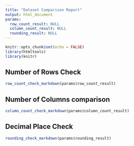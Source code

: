 ```yaml
---
title: "Dataset Comparison Report"
output: html_document
params:
  row_count_result: NULL
  column_count_result: NULL
  rounding_result: NULL
---
```


```r
knitr::opts_chunk$set(echo = FALSE)
library(htmltools)
library(knitr)

```

## Number of Rows Check

```r
row_count_check_markdown(params$row_count_result)
```


## Number of Columns comparison

```r
column_count_check_markdown(params$column_count_result)
```


## Decimal Place Check

```r
rounding_check_markdown(params$rounding_result)
```

